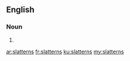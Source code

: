 ==English==

===Noun===
{{head|en|plural}} {{p}}

# {{plural of|slattern|lang=en|nocat=1}}

[[ar:slatterns]]
[[fr:slatterns]]
[[ku:slatterns]]
[[my:slatterns]]